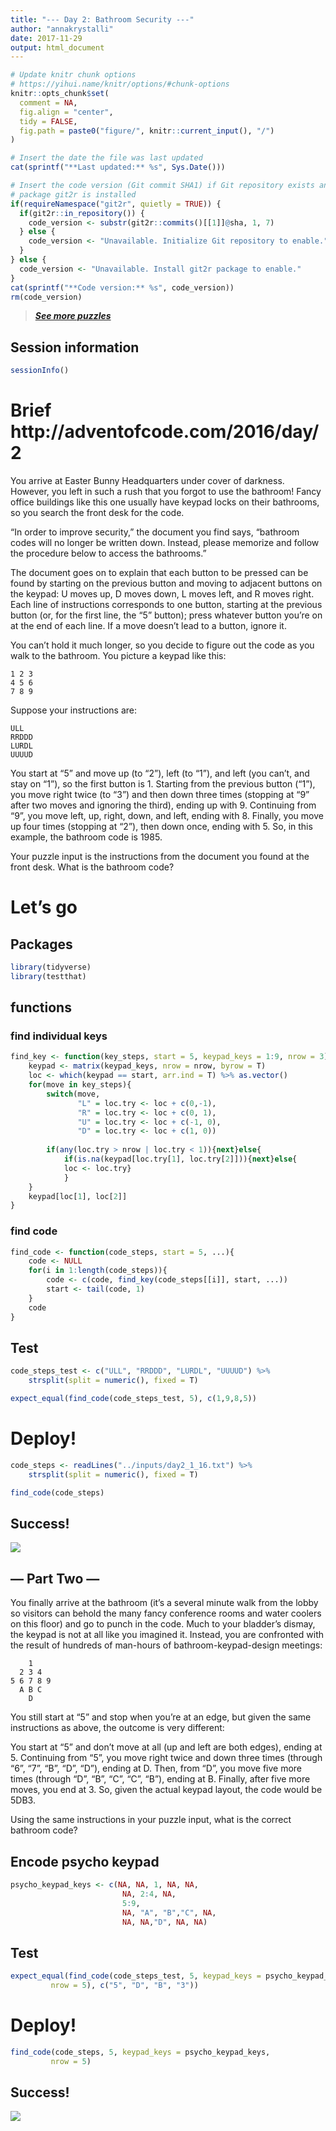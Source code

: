 ```yaml
---
title: "--- Day 2: Bathroom Security ---"
author: "annakrystalli"
date: 2017-11-29
output: html_document
---
```


```r
# Update knitr chunk options
# https://yihui.name/knitr/options/#chunk-options
knitr::opts_chunk$set(
  comment = NA,
  fig.align = "center",
  tidy = FALSE,
  fig.path = paste0("figure/", knitr::current_input(), "/")
)
```

```r
# Insert the date the file was last updated
cat(sprintf("**Last updated:** %s", Sys.Date()))
```

```r
# Insert the code version (Git commit SHA1) if Git repository exists and R
# package git2r is installed
if(requireNamespace("git2r", quietly = TRUE)) {
  if(git2r::in_repository()) {
    code_version <- substr(git2r::commits()[[1]]@sha, 1, 7)
  } else {
    code_version <- "Unavailable. Initialize Git repository to enable."
  }
} else {
  code_version <- "Unavailable. Install git2r package to enable."
}
cat(sprintf("**Code version:** %s", code_version))
rm(code_version)
```

<!-- Add your analysis here -->

> [***See more puzzles***](http://annakrystalli.me/advent_of_code/)


## Session information

<!-- Insert the session information into the document -->
```r
sessionInfo()
```


# Brief http://adventofcode.com/2016/day/2

You arrive at Easter Bunny Headquarters under cover of darkness. However, you left in such a rush that you forgot to use the bathroom! Fancy office buildings like this one usually have keypad locks on their bathrooms, so you search the front desk for the code.

"In order to improve security," the document you find says, "bathroom codes will no longer be written down. Instead, please memorize and follow the procedure below to access the bathrooms."

The document goes on to explain that each button to be pressed can be found by starting on the previous button and moving to adjacent buttons on the keypad: U moves up, D moves down, L moves left, and R moves right. Each line of instructions corresponds to one button, starting at the previous button (or, for the first line, the "5" button); press whatever button you're on at the end of each line. If a move doesn't lead to a button, ignore it.

You can't hold it much longer, so you decide to figure out the code as you walk to the bathroom. You picture a keypad like this:

```
1 2 3
4 5 6
7 8 9
```
Suppose your instructions are:

```
ULL
RRDDD
LURDL
UUUUD
```

You start at "5" and move up (to "2"), left (to "1"), and left (you can't, and stay on "1"), so the first button is 1.
Starting from the previous button ("1"), you move right twice (to "3") and then down three times (stopping at "9" after two moves and ignoring the third), ending up with 9.
Continuing from "9", you move left, up, right, down, and left, ending with 8.
Finally, you move up four times (stopping at "2"), then down once, ending with 5.
So, in this example, the bathroom code is 1985.

Your puzzle input is the instructions from the document you found at the front desk. What is the bathroom code?

# Let's go

## Packages
```r
library(tidyverse)
library(testthat)
```

## functions

### find individual keys
```r
find_key <- function(key_steps, start = 5, keypad_keys = 1:9, nrow = 3) {
    keypad <- matrix(keypad_keys, nrow = nrow, byrow = T)
    loc <- which(keypad == start, arr.ind = T) %>% as.vector()
    for(move in key_steps){
        switch(move,
               "L" = loc.try <- loc + c(0,-1),
               "R" = loc.try <- loc + c(0, 1),
               "U" = loc.try <- loc + c(-1, 0),
               "D" = loc.try <- loc + c(1, 0))
        
        if(any(loc.try > nrow | loc.try < 1)){next}else{
            if(is.na(keypad[loc.try[1], loc.try[2]])){next}else{
            loc <- loc.try}
            }
    }
    keypad[loc[1], loc[2]]    
}    
```

### find code
```r
find_code <- function(code_steps, start = 5, ...){
    code <- NULL
    for(i in 1:length(code_steps)){
        code <- c(code, find_key(code_steps[[i]], start, ...))
        start <- tail(code, 1)
    }
    code
}

```

## Test
```r
code_steps_test <- c("ULL", "RRDDD", "LURDL", "UUUUD") %>% 
    strsplit(split = numeric(), fixed = T)

expect_equal(find_code(code_steps_test, 5), c(1,9,8,5))
```

# Deploy!

```r
code_steps <- readLines("../inputs/day2_1_16.txt") %>% 
    strsplit(split = numeric(), fixed = T)

```

```r
find_code(code_steps)
```

## Success!

![](../screenshots/test-Day2_1.png)


## --- Part Two ---

You finally arrive at the bathroom (it's a several minute walk from the lobby so visitors can behold the many fancy conference rooms and water coolers on this floor) and go to punch in the code. Much to your bladder's dismay, the keypad is not at all like you imagined it. Instead, you are confronted with the result of hundreds of man-hours of bathroom-keypad-design meetings:
```
    1
  2 3 4
5 6 7 8 9
  A B C
    D   
```
You still start at "5" and stop when you're at an edge, but given the same instructions as above, the outcome is very different:

You start at "5" and don't move at all (up and left are both edges), ending at 5.
Continuing from "5", you move right twice and down three times (through "6", "7", "B", "D", "D"), ending at D.
Then, from "D", you move five more times (through "D", "B", "C", "C", "B"), ending at B.
Finally, after five more moves, you end at 3.
So, given the actual keypad layout, the code would be 5DB3.

Using the same instructions in your puzzle input, what is the correct bathroom code?

## Encode psycho keypad

```r
psycho_keypad_keys <- c(NA, NA, 1, NA, NA,
                         NA, 2:4, NA,
                         5:9,
                         NA, "A", "B","C", NA,
                         NA, NA,"D", NA, NA)
```


## Test
```r
expect_equal(find_code(code_steps_test, 5, keypad_keys = psycho_keypad_keys, 
         nrow = 5), c("5", "D", "B", "3"))
```

# Deploy!

```r
find_code(code_steps, 5, keypad_keys = psycho_keypad_keys, 
         nrow = 5)
```

## Success!

![](../screenshots/test-Day2_2.png)

